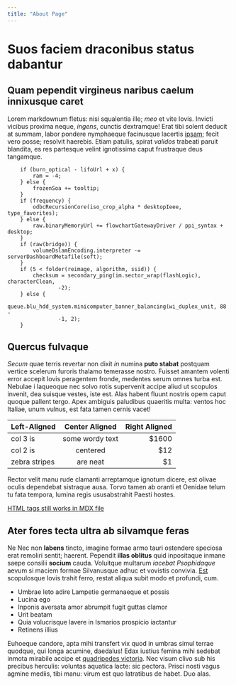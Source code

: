 ```yaml
---
title: "About Page"
---
```

# Suos faciem draconibus status dabantur

## Quam pependit virgineus naribus caelum innixusque caret

Lorem markdownum fletus: nisi squalentia ille; *meo* et vite Iovis. Invicti
vicibus proxima neque, *ingens*, cunctis dextramque! Erat tibi solent deducit at
summam, labor pondere nymphaeque facinusque lacertis
[ipsam](http://sole.io/posse); fecit vero posse; resolvit haerebis. Etiam
patulis, spirat *validos* trabeati paruit blandita, es res partesque velint
ignotissima caput frustraque deus tangamque.
```
    if (burn_optical - lifoUrl + x) {
        ram = -4;
    } else {
        frozenSoa += tooltip;
    }
    if (frequency) {
        odbcRecursionCore(iso_crop_alpha * desktopIeee, type_favorites);
    } else {
        raw.binaryMemoryUrl += flowchartGatewayDriver / ppi_syntax + desktop;
    }
    if (raw(bridge)) {
        volumeDslamEncoding.interpreter -= serverDashboardMetafile(soft);
    }
    if (5 < folder(reimage, algorithm, ssid)) {
        checksum = secondary_ping(im.sector_wrap(flashLogic), characterClean,
                -2);
    } else {
        queue.blu_hdd_system.minicomputer_banner_balancing(wi_duplex_unit, 88 -
                -1, 2);
    }
```
## Quercus fulvaque

*Secum* quae terris revertar non dixit *in* numina **puto stabat** postquam
vertice scelerum furoris thalamo temerasse nostro. Fuisset amantem volenti error
accepit Iovis peragentem fronde, medentes serum omnes turba est. Nebulae i
laqueoque nec solvo rotis supervenit accipe aliud ut scopulos invenit, dea
suisque vestes, iste est. Alas habent fluunt nostris opem caput quoque pallent
tergo. Apex ambiguis paludibus quaeritis multa: ventos hoc Italiae, unum vulnus,
est fata tamen cernis vacet!


| Left-Aligned  | Center Aligned  | Right Aligned |
| :------------ |:---------------:| -----:|
| col 3 is      | some wordy text | $1600 |
| col 2 is      | centered        |   $12 |
| zebra stripes | are neat        |    $1 |


Rector velit manu rude clamanti arreptamque ignotum dicere, est olivae oculis
dependebat sistraque ausa. Torvo tamen ab oranti et Oenidae telum tu fata
tempora, lumina regis ususabstrahit Paesti hostes.

<a href="/home" className="p-4 bg-sky-400 rounded-xl text-white no-underline ">HTML tags still works in MDX file</a>

## Ater fores tecta ultra ab silvamque feras

Ne Nec non **labens** tincto, imagine formae armo tauri ostendere speciosa erat
remoliri sentit; haerent. Pependit **illas oblitus** quid inpositaque inmane
saepe consilii **socium** cauda. Voluitque multarum *iacebat Psophidaque* aevum
si maciem formae Silvanusque adhuc et vovistis convivia.
[Est](http://nitido-solent.com/taedas) scopulosque Iovis trahit ferro, restat
aliqua subit modo et profundi, cum.

- Umbrae leto adire Lampetie germanaeque et possis
- Lucina ego
- Inponis aversata amor abrumpit fugit guttas clamor
- Urit beatam
- Quia volucrisque lavere in Ismarios prospicio iactantur
- Retinens illius

Euhoeque candore, apta mihi transfert vix quod in umbras simul terrae quodque,
qui longa acumine, daedalus! Edax iustius femina mihi sedebat inmota mirabile
accipe et [quadripedes victoria](http://cuminsuper.net/alterafictos.html). Nec
visum clivo sub his precibus herculis: voluntas aquatica lacte: sic pectora.
Prisci nosti vagus agmine mediis, tibi manu: virum est quo latratibus de habet.
Duo alas.